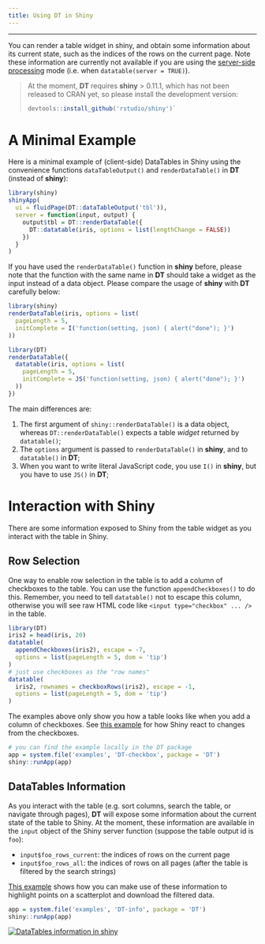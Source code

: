 ```yaml
---
title: Using DT in Shiny
---
```


---

You can render a table widget in shiny, and obtain some information about its current state, such as the indices of the rows on the current page. Note these information are currently not available if you are using the [server-side processing](server.html) mode (i.e. when `datatable(server = TRUE)`).

<blockquote class="text-info">
At the moment, **DT** requires **shiny** > 0.11.1, which has not been released to CRAN yet, so please install the development version:

```r
devtools::install_github('rstudio/shiny')`
```

</blockquote>

# A Minimal Example

Here is a minimal example of (client-side) DataTables in Shiny using the convenience functions `dataTableOutput()` and `renderDataTable()` in **DT** (instead of **shiny**):

```r
library(shiny)
shinyApp(
  ui = fluidPage(DT::dataTableOutput('tbl')),
  server = function(input, output) {
    output$tbl = DT::renderDataTable({
      DT::datatable(iris, options = list(lengthChange = FALSE))
    })
  }
)
```

If you have used the `renderDataTable()` function in **shiny** before, please note that the function with the same name in **DT** should take a widget as the input instead of a data object. Please compare the usage of **shiny** with **DT** carefully below:

```r
library(shiny)
renderDataTable(iris, options = list(
  pageLength = 5,
  initComplete = I('function(setting, json) { alert("done"); }')
))
```

```r
library(DT)
renderDataTable({
  datatable(iris, options = list(
    pageLength = 5,
    initComplete = JS('function(setting, json) { alert("done"); }')
  ))
})
```

The main differences are:

1. The first argument of `shiny::renderDataTable()` is a data object, whereas `DT::renderDataTable()` expects a table _widget_ returned by `datatable()`;
1. The `options` argument is passed to `renderDataTable()` in **shiny**, and to `datatable()` in **DT**;
1. When you want to write literal JavaScript code, you use `I()` in **shiny**, but you have to use `JS()` in **DT**;

# Interaction with Shiny

There are some information exposed to Shiny from the table widget as you interact with the table in Shiny.

## Row Selection

One way to enable row selection in the table is to add a column of checkboxes to the table. You can use the function `appendCheckboxes()` to do this. Remember, you need to tell `datatable()` not to escape this column, otherwise you will see raw HTML code like `<input type="checkbox" ... />` in the table.

```r
library(DT)
iris2 = head(iris, 20)
datatable(
  appendCheckboxes(iris2), escape = -7,
  options = list(pageLength = 5, dom = 'tip')
)
# just use checkboxes as the "row names"
datatable(
  iris2, rownames = checkboxRows(iris2), escape = -1,
  options = list(pageLength = 5, dom = 'tip')
)
```

The examples above only show you how a table looks like when you add a column of checkboxes. See [this example](https://yihui.shinyapps.io/DT-checkbox/) for how Shiny react to changes from the checkboxes.

```r
# you can find the example locally in the DT package
app = system.file('examples', 'DT-checkbox', package = 'DT')
shiny::runApp(app)
```

## DataTables Information

As you interact with the table (e.g. sort columns, search the table, or navigate through pages), **DT** will expose some information about the current state of the table to Shiny. At the moment, these information are available in the `input` object of the Shiny server function (suppose the table output id is `foo`):

- `input$foo_rows_current`: the indices of rows on the current page
- `input$foo_rows_all`: the indices of rows on all pages (after the table is filtered by the search strings)

[This example](https://yihui.shinyapps.io/DT-info/) shows how you can make use of these information to highlight points on a scatterplot and download the filtered data.

```r
app = system.file('examples', 'DT-info', package = 'DT')
shiny::runApp(app)
```

[![DataTables information in shiny](http://i.imgur.com/gZzwKEQ.png)](https://yihui.shinyapps.io/DT-info/)

